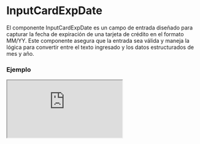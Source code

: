 
# InputCardExpDate

El componente InputCardExpDate es un campo de entrada diseñado para capturar la fecha de expiración de una tarjeta de crédito en el formato MM/YY. Este componente asegura que la entrada sea válida y maneja la lógica para convertir entre el texto ingresado y los datos estructurados de mes y año.

### Ejemplo

<Iframe src="https://fenextjs-component-storybook.vercel.app/iframe.html?args=&id=input-card-inputcardexpdate--index&viewMode=story" />

### Importacion

Para importar el componente InputCardExpDate, se puede hacer desde fenextjs

```tsx copy
import { InputCardExpDate } from "fenextjs";
```

### Parametros

| Parametro | Tipo | Requerido | Default | Descripcion |
| --------- | ---- | --------- | ------- | ----------- |
| defaultValue | InputCardExpDateDataProps | no | \{\} | Valor predeterminado del componente, que incluye el mes y el año de expiración de la tarjeta. |
| value | InputCardExpDateDataProps | no | \{\} | Valor controlado del componente, que debe incluir el mes y el año de expiración. |
| onChange | (data: InputCardExpDateDataProps) =\> void | no | undefined | Función que se ejecuta cuando los datos del componente cambian, proporcionando el mes y el año como objeto. |
| maxExpDateLength | number | no | 4 | Longitud máxima permitida para la entrada de la fecha de expiración. Se establece como 4 para MMYY. |
| placeholder | string | no | 'MM/YY' | Texto que se muestra como marcador de posición en el campo de entrada. |
| disabled | boolean | no | false | Indica si el campo de entrada está deshabilitado. |
| required | boolean | no | false | Indica si el campo de entrada es obligatorio. |
| error | string \| undefined | no | undefined | Mensaje de error que se muestra si la validación falla. |
| className | string | no | '' | Clase CSS para personalizar el estilo del componente. |

### Storybook

Para ver el storybook del componente lo puede hacer con este [link](https://fenextjs-component-storybook.vercel.app/?path=/story/input-card-inputcardexpdate--index)

### Usos

- Básico

```tsx copy
<InputCardExpDate />
```

- InputCardExpDate con valor predeterminado

```tsx copy
<InputCardExpDate defaultValue={{ month: 12, year: 23 }} />
```

- InputCardExpDate controlado

```tsx copy
<InputCardExpDate value={{ month: 11, year: 25 }} onChange={(data) => console.log(data)} />
```

- InputCardExpDate deshabilitado

```tsx copy
<InputCardExpDate disabled={true} />
```

